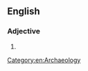 {{also|archælogical}}

==English==

===Adjective===
{{en-adj}}

# {{nonstandard spelling of|archaeological|lang=en}}

[[Category:en:Archaeology]]